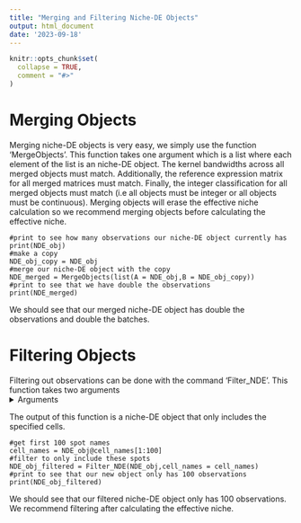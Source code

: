 ```yaml
---
title: "Merging and Filtering Niche-DE Objects"
output: html_document
date: '2023-09-18'
---
```


```r
knitr::opts_chunk$set(
  collapse = TRUE,
  comment = "#>"
)
```

# Merging Objects

Merging niche-DE objects is very easy, we simply use the function 'MergeObjects'. This function takes one argument which is a list where each element of the list is an niche-DE object. The kernel bandwidths across all merged objects must match. Additionally, the reference expression matrix for all merged matrices must match. Finally, the integer classification for all merged objects must match (i.e all objects must be integer or all objects must be continuous). Merging objects will erase the effective niche calculation so we recommend merging objects before calculating the effective niche.

```
#print to see how many observations our niche-DE object currently has
print(NDE_obj)
#make a copy
NDE_obj_copy = NDE_obj
#merge our niche-DE object with the copy
NDE_merged = MergeObjects(list(A = NDE_obj,B = NDE_obj_copy))
#print to see that we have double the observations
print(NDE_merged)
```
We should see that our merged niche-DE object has double the observations and double the batches.

# Filtering Objects

Filtering out observations can be done with the command 'Filter_NDE'. This function takes two arguments
<details>
  <summary>Arguments</summary>
  
+ object: A niche-DE object
+ cell_names: Cell names of observations that should be kept
</details>

The output of this function is a niche-DE object that only includes the specified cells.

```
#get first 100 spot names 
cell_names = NDE_obj@cell_names[1:100]
#filter to only include these spots
NDE_obj_filtered = Filter_NDE(NDE_obj,cell_names = cell_names)
#print to see that our new object only has 100 observations
print(NDE_obj_filtered)
```
We should see that our filtered niche-DE object only has 100 observations. We recommend filtering after calculating the effective niche.

